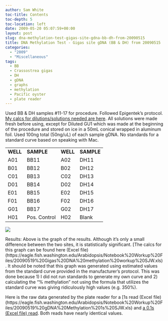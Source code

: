 ```yaml
---
author: Sam White
toc-title: Contents
toc-depth: 5
toc-location: left
date: 2009-05-20 05:07:59+00:00
layout: post
slug: dna-methylation-test-gigas-site-gdna-bb-dh-from-20090515
title: DNA Methylation Test - Gigas site gDNA (BB & DH) from 20090515
categories:
  - "2009"
  - "Miscellaneous"
tags:
  - BB
  - Crassostrea gigas
  - DH
  - gDNA
  - graphs
  - methylation
  - Pacific oyster
  - plate reader
---
```


Used BB & DH samples #11-17 for procedure. Followed Epigentek's protocol. [My calcs for dilutions/solutions needed are here](https://eagle.fish.washington.edu/Arabidopsis/Notebook%20Workup%20Files/20090519-01.jpg). All solutions were made fresh before using, except for Diluted GU1 which was made at the beginning of the procedure and stored on ice in a 50mL conical wrapped in aluminum foil. Used 100ng total (50ng/uL) of each sample gDNA. No standards for a standard curve based on speaking with Mac.

<table class="wiki_table mceItemTable" >
<tbody >
<tr >

<td >**WELL**
</td>

<td >**SAMPLE**
</td>

<td >**WELL**
</td>

<td >**SAMPLE**
</td>
</tr>
<tr >

<td >A01
</td>

<td >BB11
</td>

<td >A02
</td>

<td >DH11
</td>
</tr>
<tr >

<td >B01
</td>

<td >BB12
</td>

<td >B02
</td>

<td >DH12
</td>
</tr>
<tr >

<td >C01
</td>

<td >BB13
</td>

<td >C02
</td>

<td >DH13
</td>
</tr>
<tr >

<td >D01
</td>

<td >BB14
</td>

<td >D02
</td>

<td >DH14
</td>
</tr>
<tr >

<td >E01
</td>

<td >BB15
</td>

<td >E02
</td>

<td >DH15
</td>
</tr>
<tr >

<td >F01
</td>

<td >BB16
</td>

<td >F02
</td>

<td >DH16
</td>
</tr>
<tr >

<td >G01
</td>

<td >BB17
</td>

<td >G02
</td>

<td >DH17
</td>
</tr>
<tr >

<td >H01
</td>

<td >Pos. Control
</td>

<td >H02
</td>

<td >Blank
</td>
</tr>
</tbody>
</table>

![](https://eagle.fish.washington.edu/Arabidopsis/20090519%20gigas%20methylation%20BB%20vs%20DH%20graph.jpg)

Results: Above is the graph of the results. Although it's only a small difference between the two sites, it is statistically significant. [The calcs for this graph can be found here (Excel file)(https://eagle.fish.washington.edu/Arabidopsis/Notebook%20Workup%20Files/20090519%20Gigas%20DNA%20methylation%20workup%20SJW.xls). It should be noted that this graph was generated using estimated values from the standard curve provided in the manufacturer's protocol. This was done because 1) I did not run standards to generate my own curve and 2) calculating the "% methylation" not using the formula that utilizes the standard curve was giving ridiculously high values (e.g. 350%).

Here is the raw data generated by the plate reader for a [1s read (Excel file)(https://eagle.fish.washington.edu/Arabidopsis/Notebook%20Workup%20Files/20090519%20gDNA%20Methylation%201s%20SJW.xls) and [a 0.1s (Excel file) read](http://eagle.fish.washington.edu/Arabidopsis/Notebook%20Workup%20Files/20090519%20gDNA%20Methylation%200.1s%20SJW.xls). Both reads have nearly identical values.
